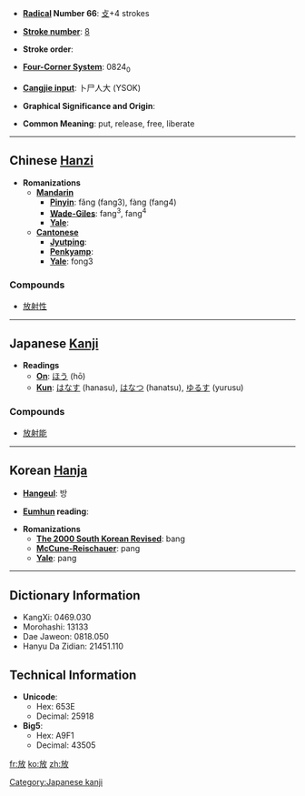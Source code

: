 * '''[[Wiktionary:Chinese radical index| Radical]] Number 66''': [[Wiktionary:Chinese radical index 攴|攴]]+4 strokes

* '''[[Wiktionary:Chinese total strokes index|Stroke number]]''': [[Wiktionary:Chinese total strokes index 8|8]]

* '''Stroke order''': 

* '''[[Wiktionary:Chinese four corner index|Four-Corner System]]''': 0824<sub>0</sub>

* '''[[Wiktionary:Chinese Cangjie index|Cangjie input]]''': 卜尸人大 (YSOK)

* '''Graphical Significance and Origin''': 

* '''Common Meaning''': put, release, free, liberate

----

== Chinese [[Hanzi]] ==

* '''Romanizations'''
** '''[[Mandarin]]'''
*** '''[[Pinyin]]''': fǎng (fang3), fàng (fang4)
*** '''[[Wade-Giles]]''': fang<sup>3</sup>, fang<sup>4</sup>
*** '''[[Yale]]''': 
** '''[[Cantonese]]'''
*** '''[[Jyutping]]''':
*** '''[[Penkyamp]]''': 
*** '''[[Yale]]''': fong3

===Compounds===
*[[放射性]]

----

== Japanese [[Kanji]] ==

* '''Readings'''
** '''[[On]]''': [[ほう]] (hō)
** '''[[Kun]]''': [[はなす]] (hanasu), [[はなつ]] (hanatsu), [[ゆるす]] (yurusu)

=== Compounds ===
* [[放射能]]
[[Category:Japanese kanji]]
----

== Korean [[Hanja]] ==

* '''[[Hangeul]]''': 방

* '''[[Eumhun]] reading''': 

* '''Romanizations'''
** '''[[The 2000 South Korean Revised Romanization|The 2000 South Korean Revised]]''': bang
** '''[[McCune-Reischauer]]''': pang
** '''[[Yale]]''': pang

----

== Dictionary Information ==

* KangXi: 0469.030
* Morohashi: 13133
* Dae Jaweon: 0818.050
* Hanyu Da Zidian: 21451.110

== Technical Information ==

* '''Unicode''':
** Hex: 653E
** Decimal: 25918
* '''Big5''':
** Hex: A9F1
** Decimal: 43505

[[fr:放]]
[[ko:放]]
[[zh:放]]